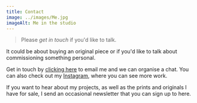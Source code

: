 ```yaml
---
title: Contact
image: ../images/Me.jpg
imageAlt: Me in the studio
---
```


> Please _get in touch_ if you'd like to talk.

It could be about buying an original piece or if you'd like to talk about <Link to="/commissions/">commissioning</Link> something personal.

Get in touch by [clicking here](mailto:greg@greghannan.studio) to email me and we can organise a chat. You can also check out my <a href="https://instagram.com/greg.hannan" target="
_blank">Instagram</a>, where you can see more work.

If you want to hear about my projects, as well as the prints and originals I have for sale, I send an occasional newsletter that you can sign up to <Link to="/newsletter">here</Link>.
